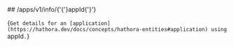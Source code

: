
<MethodPill method="get" />
## /apps/v1/info/{'{'}appId{'}'}

{`Get details for an [application](https://hathora.dev/docs/concepts/hathora-entities#application) using `appId`.`}